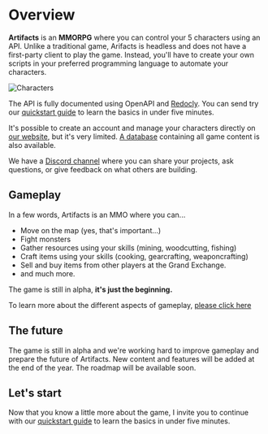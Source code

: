 
 
# Overview
 
**Artifacts** is an **MMORPG** where you can control your 5 characters using an API.
Unlike a traditional game, Arifacts is headless and does not have a first-party client to play the game. Instead, you'll have to create your own scripts in your preferred programming language to automate your characters.
 
![Characters](https://api.artifactsmmo.com/images/docs/characters.png)

The API is fully documented using OpenAPI and [Redocly](https://api.artifactsmmo.com/redoc). You can send try our [quickstart guide](/quickstart/new_account) to learn the basics in under five minutes.
 
  
<Cards>
  <Card title="Quickstart" href="/quickstart/new_account" />
  <Card title="Database" href="https://artifactsmmo.com/databases" />
  <Card title="API Reference" href="https://api.artifactsmmo.com/redoc" />
</Cards>


It's possible to create an account and manage your characters directly on [our website](https://artifactsmmo.com/), but it's very limited. [A database](https://artifactsmmo.com/database) containing all game content is also available.

We have a [Discord channel](https://discord.gg/prEBQ8a6Vs) where you can share your projects, ask questions, or give feedback on what others are building.

## Gameplay

In a few words, Artifacts is an MMO where you can...
 - Move on the map (yes, that's important...) 
 - Fight monsters 
 - Gather resources using your skills (mining, woodcutting, fishing) 
 - Craft items using your skills (cooking, gearcrafting, weaponcrafting) 
 - Sell  and buy items from other players at the Grand Exchange.
 - and much more.
 
The game is still in alpha, **it's just the beginning.**

To learn more about the different aspects of gameplay, [please click here](/gameplay/introduction)

## The future
The game is still in alpha and we're working hard to improve gameplay and prepare the future of Artifacts. 
New content and features will be added at the end of the year. The roadmap will be available soon.

## Let's start
Now that you know a little more about the game, I invite you to continue with our [quickstart guide](/quickstart/new_account)  to learn the basics in under five minutes.